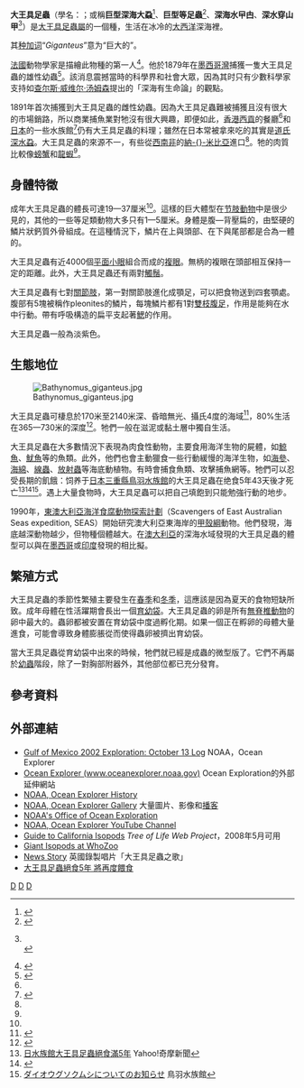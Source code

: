 {{Refimprove|date=2021年12月16日|time=9:24}}{{NoteTA|G1=Unit}}
{{Speciesbox
| image = giant isopod.jpg
| image_width = 230px
| domain=[[真核生物域|真核生物域]] Eukaryota 
| taxon = Bathynomus giganteus
| authority = [[Alphonse_Milne-Edwards|A. Milne-Edwards]], 1879
}}

'''大王具足蟲'''（學名：{{Lang|la|''Bathynomus giganteus''}}；或稱'''巨型深海大蝨'''<ref>{{Cite web |url=http://www.zskp.cn/article/detail.htm?id=32296 |title=大陸網站 |access-date=2008-11-04 |archive-date=2011-05-23 |archive-url=https://web.archive.org/web/20110523153532/http://www.zskp.cn/article/detail.htm?id=32296 |dead-url=yes }}</ref>、'''巨型等足蟲'''<ref>{{Cite web |url=http://forward.hkwebs.net/post/1/5080 |title=香港網站 |access-date=2008-03-04 |archive-date=2008-03-04 |archive-url=https://web.archive.org/web/20080304002802/http://forward.hkwebs.net/post/1/5080 |dead-url=yes }}</ref>、'''深海水曱甴'''、'''深水穿山甲'''<ref name="ontv">{{cite news|url=http://orientaldaily.on.cc/cnt/news/20111210/00176_032.html|title=西非水曱甴變美食|date=2011-12-10|publisher=[[東方日報_(香港)|東方日報 (香港)]]|language=zh-hant|accessdate=2015-12-05|archive-date=2018-08-21|archive-url=https://web.archive.org/web/20180821122615/http://orientaldaily.on.cc/cnt/news/20111210/00176_032.html|dead-url=no}}<br />{{cite news|url=http://the-sun.on.cc/cnt/news/20111210/00407_052.html|title=巨型深海水曱甴西貢$2000有得食|date=2011-12-10|publisher=[[太陽報_(香港)|太陽報 (香港)]]|language=zh-hant|accessdate=2015-12-05|archive-date=2016-04-18|archive-url=https://web.archive.org/web/20160418133533/http://the-sun.on.cc/cnt/news/20111210/00407_052.html|dead-url=no}}</ref>）是[[大王具足蟲屬|大王具足蟲屬]]的一個種，生活在冰冷的[[大西洋|大西洋]]深海裡。

其[[种加词|种加词]]“''Giganteus''”意为“巨大的”。

[[法國|法國]]動物學家{{Link-en|米奈-愛德華兹|Alphonse Milne-Edwards}}是描繪此物種的第一人<ref name="briones">{{cite journal |author=P. Briones-Fourzhn & E. Lozano-Alvarez |year=1991 |title=Aspects of the biology of the giant isopod ''Bathynomus giganteus'' A. Milne Edwards, 1879 (Flabellifera: Cirolanidae), off the Yucatan Peninsula |journal=''[[Journal_of_Crustacean_Biology|Journal of Crustacean Biology]]'' |volume=11 |pages=375–385 |DOI=10.2307/1548464}}</ref>。他於1879年在[[墨西哥灣|墨西哥灣]]捕獲一隻大王具足蟲的雄性幼蟲<ref>{{cite journal |authorlink=米奈－愛德華兹 |first=Alphonse |last=Milne-Edwards|year=1879 |title=Sur un isopode gigantesque des grandes profondeurs de la mer |journal=Les Comptes rendus de l'Académie des sciences |volume=88 |pages=21–23 |language=fr }}</ref>。該消息震撼當時的科學界和社會大眾，因為其时只有少數科學家支持如[[查尔斯·威维尔·汤姆森|查尔斯·威维尔·汤姆森]]提出的「深海有生命論」的觀點。

1891年首次捕獲到大王具足蟲的雌性幼蟲。因為大王具足蟲難被捕獲且沒有很大的市場銷路，所以商業捕魚業對牠沒有很大興趣，即便如此，[[香港|香港]][[西貢區|西貢]]的餐廳<ref name=ontv />和[[日本|日本]]的一些水族館<ref>{{cite web |title=油炸「大王具足蟲」，吃起來像雞肉？ |publisher=ETtoday新聞辰 |author=時淒宮分 |url=http://www.ettoday.net/dalemon/post/2566 |date=2014-03-12 |access-date=2016-07-08 |archive-date=2016-08-20 |archive-url=https://web.archive.org/web/20160820081226/http://www.ettoday.net/dalemon/post/2566 |dead-url=no }}</ref>仍有大王具足蟲的料理；雖然在日本常被拿來吃的其實是[[道氏深水蝨|道氏深水蝨]]。大王具足蟲的來源不一，有些從[[西南非|西南非]]的[[納米比亞|納-{}-米比亞]]進口<ref name=ontv />。牠的肉質比較像[[螃蟹|螃蟹]]和[[龍蝦|龍蝦]]<ref name=ontv />。



==身體特徵==

成年大王具足蟲的體長可達19—37厘米<ref name="briones" />。這樣的巨大體型在[[节肢動物|节肢動物]]中是很少見的，其他的一些等足類動物大多只有1—5厘米。身體是腹—背壓扁的，由堅硬的鱗片狀鈣質外骨組成。在這種情況下，鱗片在上與頭部、在下與尾部都是合為一體的。

大王具足蟲有近4000個[[單眼|平面小眼]]組合而成的[[複眼|複眼]]。無柄的複眼在頭部相互保持一定的距離。此外，大王具足蟲还有兩對[[觸角|觸鬚]]。

大王具足蟲有七對[[腿_(节肢动物)|關節肢]]，第一對關節肢進化成顎足，可以把食物送到四套顎處。腹部有5塊被稱作pleonites的鱗片，每塊鱗片都有1對[[雙枝腹足|雙枝腹足]]，作用是能夠在水中行動。帶有呼吸構造的扁平支起著[[鰓|鰓]]的作用。

大王具足蟲一般為淡紫色。

==生態地位==

[[File:Bathynomus_giganteus.jpg|thumb]]

大王具足蟲可棲息於170米至2140米深、昏暗無光、攝氏4度的海域<ref>{{Cite book |author=B. T. Cocke |year=1987 |title=Morphological variation in the giant isopod ''Bathynomus giganteus'' (suborder Flabellifera: family Cirolanidae) with notes on the genus |publisher=Master's thesis, [[Texas_A&M_University|Texas A&M University]] |pages=129 pp}}</ref>，80%生活在365—730米的深度<ref>{{Cite journal |author=L. B. Holthuis & W. R. Mikulka |year=1972 |title=Notes on the deep-sea isopods of the genus ''Bathynomus'' A. Milne-Edwards, 1879 |journal=Bulletin of Marine Science |volume=22 |pages=575–591}}</ref>。牠們一般在滋泥或黏土層中獨自生活。

大王具足蟲在大多數情況下表現為肉食性動物，主要食用海洋生物的屍體，如[[鯨魚|鯨魚]]、[[魷魚|魷魚]]等的魚類。此外，他們也會主動獵食一些行動緩慢的海洋生物，如[[海參|海參]]、[[海綿|海綿]]、[[線蟲動物門|線蟲]]、[[放射蟲|放射蟲]]等海底動植物。有時會捕食魚類、攻擊捕魚網等。牠們可以忍受長期的飢餓：饲养于[[日本|日本]][[三重縣|三重縣]][[鳥羽水族館|鳥羽水族館]]的大王具足蟲在绝食5年43天後才死亡<ref>[http://tw.news.yahoo.com/%E6%97%A5%E6%B0%B4%E6%97%8F%E9%A4%A8%E5%A4%A7%E7%8E%8B%E5%85%B7%E8%B6%B3%E8%9F%B2%E7%B5%95%E9%A3%9F%E6%BB%BF5%E5%B9%B4-055149116.html 日水族館大王具足蟲絕食滿5年] {{Wayback|url=http://tw.news.yahoo.com/%E6%97%A5%E6%B0%B4%E6%97%8F%E9%A4%A8%E5%A4%A7%E7%8E%8B%E5%85%B7%E8%B6%B3%E8%9F%B2%E7%B5%95%E9%A3%9F%E6%BB%BF5%E5%B9%B4-055149116.html |date=20140102192908 }}Yahoo!奇摩新聞</ref><ref>{{Cite web |url=http://net.chinabyte.com/210/12865210.shtml |title=日本水族馆大王具足虫绝食5年零43天后死亡·图! |access-date=2014-02-21 |archive-date=2014-02-24 |archive-url=https://web.archive.org/web/20140224030142/http://net.chinabyte.com/210/12865210.shtml |dead-url=yes }}</ref><ref>[http://www.aquarium.co.jp/topics/index.php?id=250 ダイオウグソクムシについてのお知らせ] {{Wayback|url=http://www.aquarium.co.jp/topics/index.php?id=250 |date=20140222170139 }}鳥羽水族館</ref>。遇上大量食物時，大王具足蟲可以把自己填飽到只能勉強行動的地步。

1990年，[[東澳大利亞海洋食腐動物探索計劃|東澳大利亞海洋食腐動物探索計劃]]（Scavengers of East Australian Seas expedition, SEAS）開始研究澳大利亞東海岸的[[甲殼綱|甲殼綱]]動物。他們發現，海底越深動物越少，但物種個體越大。在[[澳大利亞|澳大利亞]]的深海水域發現的大王具足蟲的體型可以與在[[墨西哥|墨西哥]]或[[印度|印度]]發現的相比擬。

==繁殖方式==

大王具足蟲的季節性繁殖主要發生在[[春季|春季]]和[[冬季|冬季]]，這應該是因為夏天的食物短缺所致。成年母體在性活躍期會長出一個[[育幼袋|育幼袋]]。大王具足蟲的卵是所有[[無脊椎動物|無脊椎動物]]的卵中最大的。蟲卵都被安置在育幼袋中度過孵化期。如果一個正在孵卵的母體大量進食，可能會導致身體膨脹從而使得蟲卵被擠出育幼袋。

當大王具足蟲從育幼袋中出來的時候，牠們就已經是成蟲的微型版了。它們不再屬於[[幼蟲|幼蟲]]階段，除了一對胸部附器外，其他部位都已充分發育。

==參考資料==

{{reflist}}

==外部連結==

* [http://oceanexplorer.noaa.gov/explorations/02mexico/logs/oct13/oct13.html Gulf of Mexico 2002 Exploration: October 13 Log]{{Wayback|url=http://oceanexplorer.noaa.gov/explorations/02mexico/logs/oct13/oct13.html |date=20080920070750 }} NOAA，Ocean Explorer 
* [http://oceanexplorer.noaa.gov Ocean Explorer (www.oceanexplorer.noaa.gov)]{{Wayback|url=http://oceanexplorer.noaa.gov/ |date=20081108025443 }} Ocean Exploration的外部延伸網站
* [http://oceanexplorer.noaa.gov/history/history.html NOAA, Ocean Explorer History]{{Wayback|url=http://oceanexplorer.noaa.gov/history/history.html |date=20081217212122 }}
* [http://oceanexplorer.noaa.gov/gallery/gallery.html NOAA, Ocean Explorer Gallery]{{Wayback|url=http://oceanexplorer.noaa.gov/gallery/gallery.html |date=20081028192801 }} 大量圖片、影像和[http://oceanexplorer.noaa.gov/explorations/podcast/oceanexplorer_podcast.xml 播客]{{Wayback|url=http://oceanexplorer.noaa.gov/explorations/podcast/oceanexplorer_podcast.xml |date=20081013113030 }}
* [https://web.archive.org/web/20180830120838/http://explore.noaa.gov/ NOAA's Office of Ocean Exploration]
* [http://www.youtube.com/oceanexplorergov NOAA, Ocean Explorer YouTube Channel]{{Wayback|url=http://www.youtube.com/oceanexplorergov |date=20080516032651 }}
* [http://tolweb.org/notes/?note_id=3004 Guide to California Isopods]{{Wayback|url=http://tolweb.org/notes/?note_id=3004 |date=20081004193505 }} ''Tree of Life Web Project''，2008年5月可用
*[http://www.whozoo.org/Anlife2001/chelsy/clh_Bathynomus.htm Giant Isopods at WhoZoo]{{Wayback|url=http://www.whozoo.org/Anlife2001/chelsy/clh_Bathynomus.htm |date=20081225141727 }}
*[http://jamiesrunoutgroove.blogspot.com/2007/11/songs-about-giant-isopods-join-fight.html News Story]{{Wayback|url=http://jamiesrunoutgroove.blogspot.com/2007/11/songs-about-giant-isopods-join-fight.html |date=20100424052557 }} 英國錄製唱片「大王具足蟲之歌」
*[http://www.cna.com.tw/news/firstnews/201401020022-1.aspx 大王具足蟲絕食5年 將再度餵食]{{Wayback|url=http://www.cna.com.tw/news/firstnews/201401020022-1.aspx |date=20140102192353 }}
{{Taxonbar|from=Q1366514}}

[[Category:大王具足蟲屬|D]]
[[Category:生物之最|D]]
[[Category:1879年描述的动物|D]]